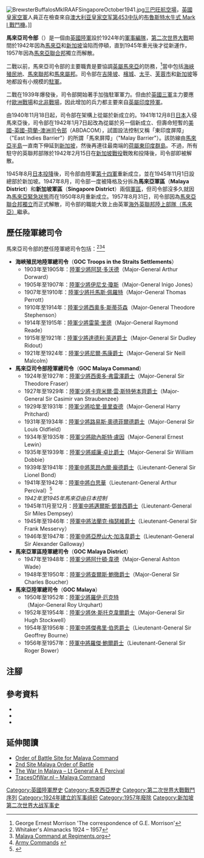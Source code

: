{{Infobox military unit
|unit_name=馬來亞司令部<br />Malaya Command
|image=Flag of the Federated Malay States (1895–1946).svg
|caption=
|country={{UK}}
|branch={{army|United Kingdom}}[[英國陸軍|陸軍]]
|type=[[軍事組織|司令部]]
|dates=1924年至1942年；1945年至1957年
|specialization=
|notable_commanders= Lt Gen AE Percival (16 May 1941 – 15 February 1942)
|command_structure=
|size=
|garrison=[[新加坡|新加坡]]
|battles=
}}

[[File:BrewsterBuffalosMkIRAAFSingaporeOctober1941.jpg|right]][[三巴旺空軍基地|三巴旺航空場]]，[[英國皇家空軍|英國皇家空軍]]人員正在檢查來自[[澳大利亚皇家空军第453中队|澳大利亚皇家空军第453中队]]的[[F2A戰鬥機|布魯斯特水牛式 Mark I 戰鬥機]]。]]

'''馬來亞司令部'''（{{lang-en|'''The Malaya Command'''}}）是一個由[[英國陸軍|英國陸軍]]設於1924年的[[司令部_(軍事編隊)|軍事編隊]]，[[第二次世界大戰|第二次世界大戰]]期間於1942年因為[[馬來亞|馬來亞]]和[[新加坡|新加坡]]淪陷而停頓，直到1945年重光後才從新運作，1957年因為[[馬來亞聯合邦|馬來亞聯合邦]]獨立而解散。

二戰以前，馬來亞司令部的主要職責是要協調[[英屬馬來亞|英屬馬來亞]]的防務，<ref>George Ernest Morrison 'The correspondence of G.E. Morrison'</ref>當中包括[[海峽殖民地|海峽殖民地]]、[[馬來聯邦|馬來聯邦]]和[[馬來屬邦|馬來屬邦]]。司令部在[[吉隆坡|吉隆坡]]、[[檳城|檳城]]、[[太平_(霹靂)|太平]]、[[芙蓉市|芙蓉市]]和[[新加坡|新加坡]]等地都設有小規模的[[屯駐地|駐軍]]。

二戰在1939年爆發後，司令部開始著手加強駐軍軍力。但由於[[英國軍隊|英國三軍]]主力要應付[[第二次世界大戰歐洲戰場|歐洲戰場]]和[[北非戰場|北非戰場]]，因此增加的兵力都主要來自[[英屬印度陸軍|英屬印度陸軍]]。

由1940年11月18日起，司令部在架構上從屬於新成立的{{tsl|en|British Far East Command|英軍遠東司令部}}。1941年12月8日[[日本|日本]]入侵馬來亞後，司令部在1942年1月7日起改為從屬於另一個新成立、但壽命短暫的[[美國-英國-荷蘭-澳洲司令部|美國-英國-荷蘭-澳洲司令部]]（ABDACOM），試圖設法控制又稱「東印度屏障」（"East Indies Barrier"）的所謂「馬來屏障」（"Malay Barrier"）。該防線由[[馬來亞半島|馬來亞半島]]一直南下伸延到[[新加坡|新加坡]]，然後再連往最南端的[[荷屬東印度群島|荷屬東印度群島]]。不過，所有駐守的英聯邦部隊於1942年2月15日在[[新加坡戰役|新加坡戰役]]戰敗和投降後，司令部即被解散。

1945年8月[[日本投降|日本投降]]後，司令部由陸軍[[第十四軍_(英國)|第十四軍]]重新成立，並在1945年11月1日設總部於新加坡。1947年8月，司令部一度被降格及分拆為'''馬來亞軍區'''（'''Malaya District'''）和'''新加坡軍區'''（'''Singapore District'''）兩個[[軍區|軍區]]，但司令部沒多久就因為[[馬來亞緊急狀態|馬來亞緊急狀態]]而在1950年8月重新成立。1957年8月31日，司令部因為[[馬來西亞獨立日|馬來亞聯合邦獨立]]而正式解散，司令部的職能大致上由英軍[[第17啹喀師|海外英聯邦陸上部隊（馬來亞）]]繼承。

== 歷任陸軍總司令 ==
馬來亞司令部的歷任陸軍總司令包括：<ref>Whitaker's Almanacks 1924 – 1957</ref><ref>[https://web.archive.org/web/20071220001217/http://www.regiments.org/formations/uk-cmdarmy/os-malay.htm Malaya Command at Regiments.org]</ref><ref>[http://www.gulabin.com/armynavy/pdf/Army%20Commands%201900-2011.pdf Army Commands] {{webarchive|url=https://web.archive.org/web/20150705211343/http://www.gulabin.com/armynavy/pdf/Army%20Commands%201900-2011.pdf |date=2015-07-05 }}</ref>
* '''海峽殖民地陸軍總司令'''（'''GOC Troops in the Straits Settlements'''）
** 1903年至1905年：[[阿瑟·多沃德|陸軍少將阿瑟·多沃德]]（Major-General Arthur Dorward）
** 1905年至1907年：[[伊尼戈·瓊斯|陸軍少將伊尼戈·瓊斯]]（Major-General Inigo Jones）
** 1907年至1910年：[[托馬斯·佩羅特|陸軍少將托馬斯·佩羅特]]（Major-General Thomas Perrott）
** 1910年至1914年：[[西奧多·斯蒂芬森|陸軍少將西奧多·斯蒂芬森]]（Major-General Theodore Stephenson）
** 1914年至1915年：[[雷蒙·里德|陸軍少將雷蒙·里德]]（Major-General Raymond Reade）
** 1915年至1921年：[[達德利·萊道|陸軍少將達德利·萊道爵士]]（Major-General Sir Dudley Ridout）
** 1921年至1924年：[[尼爾·馬康|陸軍少將尼爾·馬康爵士]]（Major-General Sir Neill Malcolm）
* '''馬來亞司令部陸軍總司令'''（'''GOC Malaya Command'''）
** 1924年至1927年：[[西奧多·弗雷澤|陸軍少將西奧多·弗雷澤爵士]]（Major-General Sir Theodore Fraser）
** 1927年至1929年：[[卡齊米爾·雲·斯特勞本齊|陸軍少將卡齊米爾·雲·斯特勞本齊爵士]]（Major-General Sir Casimir van Straubenzee）
** 1929年至1931年：[[哈里·普里查德|陸軍少將哈里·普里查德]]（Major-General Harry Pritchard）
** 1931年至1934年：[[路易斯·奧德菲爾德|陸軍少將路易斯·奧德菲爾德爵士]]（Major-General Sir Louis Oldfield）
** 1934年至1935年：[[歐內斯特·盧因|陸軍少將歐內斯特·盧因]]（Major-General Ernest Lewin）
** 1935年至1939年：[[威廉·卓比|陸軍少將威廉·卓比爵士]]（Major-General Sir William Dobbie）
** 1939年至1941年：[[萊昂內爾·龐德|陸軍中將萊昂內爾·龐德爵士]]（Lieutenant-General Sir Lionel Bond）
** 1941年至1942年：[[白思華|陸軍中將白思華]]（Lieutenant-General Arthur Percival）<ref>{{cite web |first = Klemen |last = L |url = http://www.dutcheastindies.webs.com/percival.html |title = Lieutenant-General Arthur Ernest Percival |date = 1999–2000 |work = Forgotten Campaign: The Dutch East Indies Campaign 1941–1942 |deadurl = yes |archiveurl = https://web.archive.org/web/20110924050711/http://www.dutcheastindies.webs.com/percival.html |archivedate = 2011-09-24 }}</ref>
** ''1942年至1945年馬來亞由日本控制''
** 1945年11月至12月：[[邁爾斯·鄧普西|陸軍中將邁爾斯·鄧普西爵士]]（Lieutenant-General Sir Miles Dempsey）
** 1945年至1946年：[[法蘭克·梅瑟維|陸軍中將法蘭克·梅瑟維爵士]]（Lieutenant-General Sir Frank Messervy）
** 1946年至1947年：[[亞歷山大·加洛韋|陸軍中將亞歷山大·加洛韋爵士]]（Lieutenant-General Sir Alexander Galloway）
* '''馬來亞軍區陸軍總司令'''（'''GOC Malaya District'''）
** 1947年至1948年：[[阿什頓·韋德|陸軍少將阿什頓·韋德]]（Major-General Ashton Wade）
** 1948年至1950年：[[查爾斯·鮑徹|陸軍少將查爾斯·鮑徹爵士]]（Major-General Sir Charles Boucher）
* '''馬來亞陸軍總司令'''（'''GOC Malaya'''）
** 1950年至1952年：[[羅伊·厄克特|陸軍少將羅伊·厄克特]]（Major-General Roy Urquhart）
** 1952年至1954年：[[休·斯托克韋爾|陸軍少將休·斯托克韋爾爵士]]（Major-General Sir Hugh Stockwell）
** 1954年至1956年：[[伯恩男爵傑弗里·伯恩|陸軍中將傑弗里·伯恩爵士]]（Lieutenant-General Sir Geoffrey Bourne）
** 1956年至1957年：[[羅傑·鮑爾|陸軍中將羅傑·鮑爾爵士]]（Lieutenant-General Sir Roger Bower）

== 注腳 ==
{{reflist}}

== 參考資料 ==
*{{citation |publisher=Australian War Memorial |url=http://www.awm.gov.au/units/ |title=Australians at War |accessdate=2015-08-31 |archive-date=2017-04-17 |archive-url=https://web.archive.org/web/20170417222824/https://www.awm.gov.au/units/ |dead-url=no }}
*{{cite web |first= Klemen |last= L |url= http://www.dutcheastindies.webs.com/index.html |title= Forgotten Campaign: The Dutch East Indies Campaign 1941–1942 |date= 1999–2000 |accessdate= 2015-08-31 |archive-date= 2011-07-26 |archive-url= https://web.archive.org/web/20110726053035/http://www.dutcheastindies.webs.com/index.html |dead-url= no }}
*{{cite web |first= Leo |last= Niehorster |url= http://orbat.com/site/ww2/drleo/index.htm |title= World War II Armed Forces |date= 1997–2011 |deadurl= yes |archiveurl= https://web.archive.org/web/20160304122616/http://orbat.com/site/ww2/drleo/index.htm |archivedate= 2016-03-04 }}

== 延伸閱讀 ==
*[https://web.archive.org/web/20160304113232/http://orbat.com/site/ww2/drleo/017_britain/41-12-08/_malaya-command.html Order of Battle Site for Malaya Command]
*[https://web.archive.org/web/20051119192312/http://orbat.com/site/history/historical/malaysia/malayan1941.html 2nd Site Malaya Order of Battle]
*[http://www.fepow-community.org.uk/arthur_lane/Percivals_Report/index.htm The War In Malaya – Lt General A E Percival] {{Wayback|url=http://www.fepow-community.org.uk/arthur_lane/Percivals_Report/index.htm |date=20210116121908 }}
*[http://www.go2war2.nl/artikel/122/2 TracesOfWar.nl – Malaya Command] {{Wayback|url=http://www.go2war2.nl/artikel/122/2 |date=20120205122004 }}

[[Category:英國陸軍歷史|Category:英國陸軍歷史]]
[[Category:馬來西亞歷史|Category:馬來西亞歷史]]
[[Category:第二次世界大戰戰鬥序列|Category:第二次世界大戰戰鬥序列]]
[[Category:1924年建立的军事组织|Category:1924年建立的军事组织]]
[[Category:1957年廢除|Category:1957年廢除]]
[[Category:新加坡第二次世界大战军事史|Category:新加坡第二次世界大战军事史]]